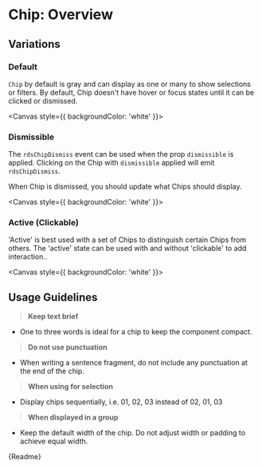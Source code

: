 
<Meta title="Components/Chip/Overview" />

# Chip: Overview

## Variations

### Default

`Chip` by default is gray and can display as one or many to show selections or filters. By default, Chip doesn't have hover or focus states until it can be clicked or dismissed.

<Canvas style={{ backgroundColor: 'white' }}>
  <Story id="components-chip-stories--default-story"></Story>
</Canvas>

### Dismissible

The `rdsChipDismiss` event can be used when the prop `dismissible` is applied. Clicking on the Chip with `dismissible` applied will emit `rdsChipDismiss`.

When Chip is dismissed, you should update what Chips should display.

<Canvas style={{ backgroundColor: 'white' }}>
  <Story id="components-chip-stories--dismissible"></Story>
  <Story id="components-chip-stories--dismissible-disabled"></Story>
</Canvas>

### Active (Clickable)

'Active' is best used with a set of Chips to distinguish certain Chips from others. The 'active' state can be used with and without 'clickable' to add interaction..

<Canvas style={{ backgroundColor: 'white' }}>
  <Story id="components-chip-stories--active"></Story>
  <Story id="components-chip-stories--active-not-clickable"></Story>
  <Story id="components-chip-stories--active-disabled"></Story>
</Canvas>

## Usage Guidelines

> **Keep text brief**

- One to three words is ideal for a chip to keep the component compact.

> **Do not use punctuation**

- When writing a sentence fragment, do not include any punctuation at the end of the chip.

> **When using for selection**

- Display chips sequentially, i.e. 01, 02, 03 instead of 02, 01, 03

> **When displayed in a group**

- Keep the default width of the chip. Do not adjust width or padding to achieve equal width.

<Description>{Readme}</Description>
